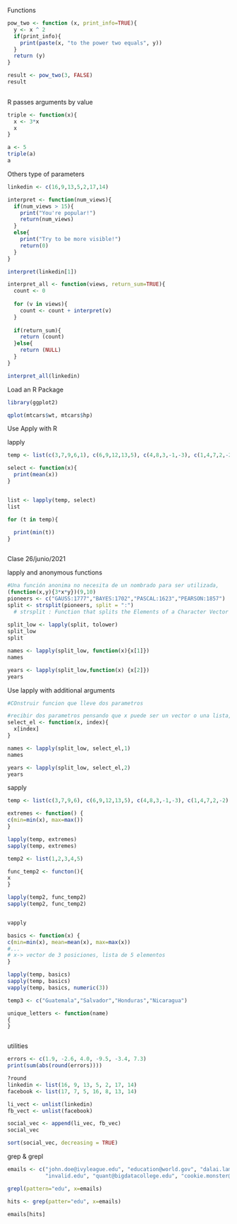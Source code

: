 
Functions

```{r}
pow_two <- function (x, print_info=TRUE){
  y <- x ^ 2
  if(print_info){
    print(paste(x, "to the power two equals", y))
  }
  return (y)
}

result <- pow_two(3, FALSE)
result
  

```

R passes arguments by value

```{r}
triple <- function(x){
  x <- 3*x
  x
}

a <- 5
triple(a)
a


```

Others type of parameters

```{r}
linkedin <- c(16,9,13,5,2,17,14)

interpret <- function(num_views){
  if(num_views > 15){
    print("You're popular!")
    return(num_views)
  }
  else{
    print("Try to be more visible!")
    return(0)
  }
}

interpret(linkedin[1])

interpret_all <- function(views, return_sum=TRUE){
  count <- 0
  
  for (v in views){
    count <- count + interpret(v)
  }
  
  if(return_sum){
    return (count)
  }else{
    return (NULL)
  }
}

interpret_all(linkedin)

```

Load an R Package

```{r}

library(ggplot2)

qplot(mtcars$wt, mtcars$hp)

```


Use Apply with R

lapply

```{r}

temp <- list(c(3,7,9,6,1), c(6,9,12,13,5), c(4,8,3,-1,-3), c(1,4,7,2,-2), c(5,7,9,4,2), c(-3,5,8,9,4), c(3,6,9,4,1))

select <- function(x){
  print(mean(x))
}


list <- lapply(temp, select)
list

for (t in temp){
  
  print(min(t))
}



```
Clase 26/junio/2021

lapply and anonymous functions

```{r}
 
#Una función anonima no necesita de un nombrado para ser utilizada, 
(function(x,y){3*x*y})(9,10)
pioneers <- c("GAUSS:1777","BAYES:1702","PASCAL:1623","PEARSON:1857")
split <- strsplit(pioneers, split = ":")
  # strsplit : Function that splits the Elements of a Character Vector
  
split_low <- lapply(split, tolower)
split_low
split

names <- lapply(split_low, function(x){x[1]})
names

years <- lapply(split_low,function(x) {x[2]})
years
```
Use lapply with additional arguments

```{r}
#COnstruir funcion que lleve dos parametros

#recibir dos parametros pensando que x puede ser un vector o una lista, lo que hace es devolver la posicion que se esta indicando
select_el <- function(x, index){
  x[index]
}

names <- lapply(split_low, select_el,1)
names

years <- lapply(split_low, select_el,2)
years

```

sapply

```{r}
temp <- list(c(3,7,9,6), c(6,9,12,13,5), c(4,8,3,-1,-3), c(1,4,7,2,-2), c(5,7,9,4,2), c(-3,5,8,9,4), c(3,6,9,4,1))

extremes <- function() {
c(min=min(x), max=max())
}

lapply(temp, extremes)
sapply(temp, extremes)

temp2 <- list(1,2,3,4,5)

func_temp2 <- functon(){
x
}

lapply(temp2, func_temp2)
sapply(temp2, func_temp2)


vapply
```

```{r}
basics <- function(x) {
c(min=min(x), mean=mean(x), max=max(x))
#...
# x-> vector de 3 posiciones, lista de 5 elementos
}

lapply(temp, basics)
sapply(temp, basics)
vapply(temp, basics, numeric(3))

temp3 <- c("Guatemala","Salvador","Honduras","Nicaragua")

unique_letters <- function(name)
{
}

```

```{r}

```

utilities
```{r}
errors <- c(1.9, -2.6, 4.0, -9.5, -3.4, 7.3)
print(sum(abs(round(errors))))

?round
linkedin <- list(16, 9, 13, 5, 2, 17, 14)
facebook <- list(17, 7, 5, 16, 8, 13, 14)

li_vect <- unlist(linkedin)
fb_vect <- unlist(facebook)

social_vec <- append(li_vec, fb_vec)
social_vec

sort(social_vec, decreasing = TRUE)


```
grep & grepl
```{r}
emails <- c("john.doe@ivyleague.edu", "education@world.gov", "dalai.lama@peace.org",
            "invalid.edu", "quant@bigdatacollege.edu", "cookie.monster@sesame.tv")

grepl(pattern="edu", x=emails)

hits <- grep(patter="edu", x=emails)

emails[hits]

```


